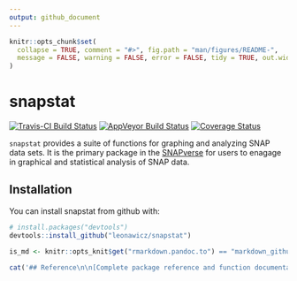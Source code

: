 ```yaml
---
output: github_document
---
```


<!-- README.md is generated from README.Rmd. Please edit that file -->

```r
knitr::opts_chunk$set(
  collapse = TRUE, comment = "#>", fig.path = "man/figures/README-",
  message = FALSE, warning = FALSE, error = FALSE, tidy = TRUE, out.width = "100%"
)
```
# snapstat

[![Travis-CI Build Status](https://travis-ci.org/leonawicz/snapstat.svg?branch=master)](https://travis-ci.org/leonawicz/snapstat)
[![AppVeyor Build Status](https://ci.appveyor.com/api/projects/status/github/leonawicz/snapstat?branch=master&svg=true)](https://ci.appveyor.com/project/leonawicz/snapstat)
[![Coverage Status](https://img.shields.io/codecov/c/github/leonawicz/snapstat/master.svg)](https://codecov.io/github/leonawicz/snapstat?branch=master)

`snapstat` provides a suite of functions for graphing and analyzing SNAP data sets. It is the primary package in the [SNAPverse](https://leonawicz.github.io/snapverse/) for users to enagage in graphical and statistical analysis of SNAP data.

## Installation

You can install snapstat from github with:

```r
# install.packages("devtools")
devtools::install_github("leonawicz/snapstat")
```

```r
is_md <- knitr::opts_knit$get("rmarkdown.pandoc.to") == "markdown_github-ascii_identifiers"
```

```r
cat('## Reference\n\n[Complete package reference and function documentation](https://leonawicz.github.io/snapstat/)')
```
